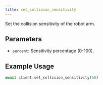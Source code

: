 ```yaml
---
title: set_collision_sensitivity
---
```


Set the collision sensitivity of the robot arm.

## Parameters

- `percent`: Sensitivity percentage (0-100).

## Example Usage

```python
await client.set_collision_sensitivity(50)
``` 
